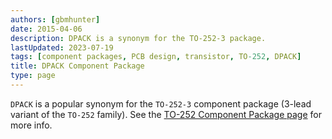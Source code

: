 ```yaml
---
authors: [gbmhunter]
date: 2015-04-06
description: DPACK is a synonym for the TO-252-3 package.
lastUpdated: 2023-07-19
tags: [component packages, PCB design, transistor, TO-252, DPACK]
title: DPACK Component Package
type: page
---
```


`DPACK` is a popular synonym for the `TO-252-3` component package (3-lead variant of the `TO-252` family). See the [TO-252 Component Package page](/pcb-design/component-packages/to-252-component-package/) for more info.

